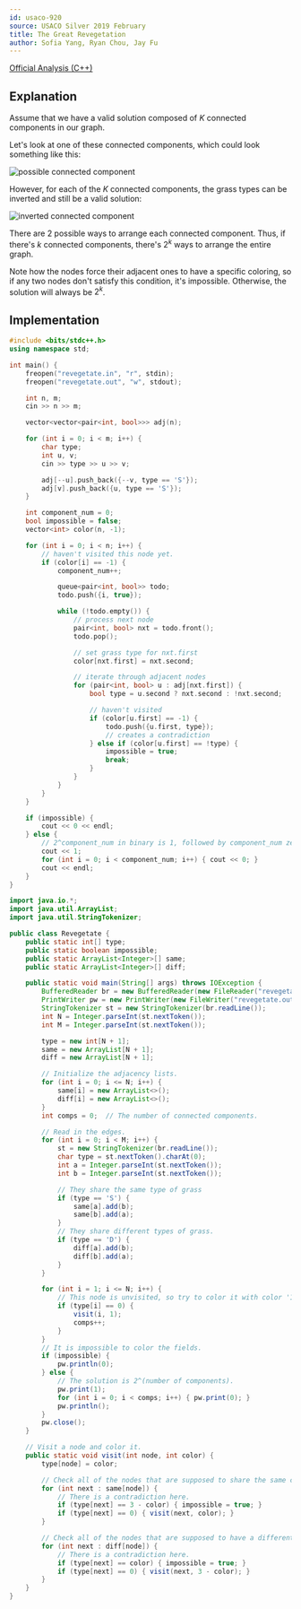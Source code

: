```yaml
---
id: usaco-920
source: USACO Silver 2019 February
title: The Great Revegetation
author: Sofia Yang, Ryan Chou, Jay Fu
---
```


[Official Analysis (C++)](http://www.usaco.org/current/data/sol_revegetate_silver_feb19.html)

## Explanation

Assume that we have a valid solution composed of $K$ connected components in our graph.

Let's look at one of these connected components, which could look something like this:

![possible connected component](<usaco-920/connected_component.png>)

However, for each of the $K$ connected components, the grass types can be inverted and still be a valid solution:

![inverted connected component](<usaco-920/inverted_connected_component.png>)

There are $2$ possible ways to arrange each connected component. Thus, if there's $k$ connected components, there's $2^k$ ways to arrange the entire graph.

Note how the nodes force their adjacent ones to have a specific coloring, so if any two nodes don't satisfy this condition, it's impossible.
Otherwise, the solution will always be $2^k$.

## Implementation

<LanguageSection>
<CPPSection>

```cpp
#include <bits/stdc++.h>
using namespace std;

int main() {
	freopen("revegetate.in", "r", stdin);
	freopen("revegetate.out", "w", stdout);

	int n, m;
	cin >> n >> m;

	vector<vector<pair<int, bool>>> adj(n);

	for (int i = 0; i < m; i++) {
		char type;
		int u, v;
		cin >> type >> u >> v;

		adj[--u].push_back({--v, type == 'S'});
		adj[v].push_back({u, type == 'S'});
	}

	int component_num = 0;
	bool impossible = false;
	vector<int> color(n, -1);

	for (int i = 0; i < n; i++) {
		// haven't visited this node yet.
		if (color[i] == -1) {
			component_num++;

			queue<pair<int, bool>> todo;
			todo.push({i, true});

			while (!todo.empty()) {
				// process next node
				pair<int, bool> nxt = todo.front();
				todo.pop();

				// set grass type for nxt.first
				color[nxt.first] = nxt.second;

				// iterate through adjacent nodes
				for (pair<int, bool> u : adj[nxt.first]) {
					bool type = u.second ? nxt.second : !nxt.second;

					// haven't visited
					if (color[u.first] == -1) {
						todo.push({u.first, type});
						// creates a contradiction
					} else if (color[u.first] == !type) {
						impossible = true;
						break;
					}
				}
			}
		}
	}

	if (impossible) {
		cout << 0 << endl;
	} else {
		// 2^component_num in binary is 1, followed by component_num zeros.
		cout << 1;
		for (int i = 0; i < component_num; i++) { cout << 0; }
		cout << endl;
	}
}
```

</CPPSection>
<JavaSection>

```java
import java.io.*;
import java.util.ArrayList;
import java.util.StringTokenizer;

public class Revegetate {
	public static int[] type;
	public static boolean impossible;
	public static ArrayList<Integer>[] same;
	public static ArrayList<Integer>[] diff;

	public static void main(String[] args) throws IOException {
		BufferedReader br = new BufferedReader(new FileReader("revegetate.in"));
		PrintWriter pw = new PrintWriter(new FileWriter("revegetate.out"));
		StringTokenizer st = new StringTokenizer(br.readLine());
		int N = Integer.parseInt(st.nextToken());
		int M = Integer.parseInt(st.nextToken());

		type = new int[N + 1];
		same = new ArrayList[N + 1];
		diff = new ArrayList[N + 1];

		// Initialize the adjacency lists.
		for (int i = 0; i <= N; i++) {
			same[i] = new ArrayList<>();
			diff[i] = new ArrayList<>();
		}
		int comps = 0;  // The number of connected components.

		// Read in the edges.
		for (int i = 0; i < M; i++) {
			st = new StringTokenizer(br.readLine());
			char type = st.nextToken().charAt(0);
			int a = Integer.parseInt(st.nextToken());
			int b = Integer.parseInt(st.nextToken());

			// They share the same type of grass
			if (type == 'S') {
				same[a].add(b);
				same[b].add(a);
			}
			// They share different types of grass.
			if (type == 'D') {
				diff[a].add(b);
				diff[b].add(a);
			}
		}

		for (int i = 1; i <= N; i++) {
			// This node is unvisited, so try to color it with color '1'.
			if (type[i] == 0) {
				visit(i, 1);
				comps++;
			}
		}
		// It is impossible to color the fields.
		if (impossible) {
			pw.println(0);
		} else {
			// The solution is 2^(number of components).
			pw.print(1);
			for (int i = 0; i < comps; i++) { pw.print(0); }
			pw.println();
		}
		pw.close();
	}

	// Visit a node and color it.
	public static void visit(int node, int color) {
		type[node] = color;

		// Check all of the nodes that are supposed to share the same color.
		for (int next : same[node]) {
			// There is a contradiction here.
			if (type[next] == 3 - color) { impossible = true; }
			if (type[next] == 0) { visit(next, color); }
		}

		// Check all of the nodes that are supposed to have a different color.
		for (int next : diff[node]) {
			// There is a contradiction here.
			if (type[next] == color) { impossible = true; }
			if (type[next] == 0) { visit(next, 3 - color); }
		}
	}
}
```

</JavaSection>
</LanguageSection>
